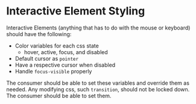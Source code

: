 # Interactive Element Styling

Interactive Elements (anything that has to do with the mouse or keyboard) should have the following:

- Color variables for each css state
  - hover, active, focus, and disabled
- Default cursor as `pointer`
- Have a respective cursor when disabled
- Handle `focus-visible` properly

The consumer should be able to set these variables and override them as needed. Any modifying css, such `transition`, should not be locked down. The consumer should be able to set them.